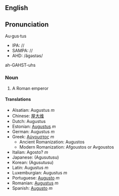 {{Wikipedia}}
==English==
==Pronunciation==
Au·gus·tus
*IPA: //
*SAMPA: //
*AHD: /ăgəstəs/
ah-GAHST-uhs

=== Noun ===
#A Roman emperor

==== Translations ====
*Alsatian: Augustus ''m''
*Chinese: [[屋大维]]<!-- ()-->
*Dutch: Augustus
*Estonian: [[Augustus]] ''m''
*German: Augustus ''m''
*Greek: [[Αύγουστος]] ''m''
**Ancient Romanization: Augustos
**Modern Romanization: Afgoustos or Avgoustos
*Italian: Agosto? ''m''
*Japanese: [[]] (Agusutusu)
*Korean: [[]] (Agusutusu)
*Latin: Augustus ''m''
*Luxemburgian: Augustus ''m''
*Portuguese: [[Augusto]] ''m''
*Romanian: [[Augustus]] ''m''
*Spanish: [[Augusto]] ''m''